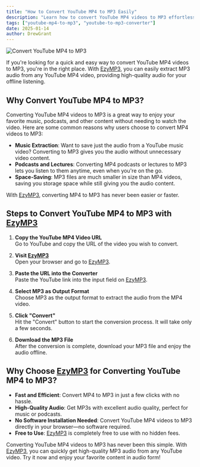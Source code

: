 ```yaml
---
title: "How to Convert YouTube MP4 to MP3 Easily"
description: "Learn how to convert YouTube MP4 videos to MP3 effortlessly with [EzyMP3](/). Get high-quality MP3s from your favorite YouTube videos in just a few steps."
tags: ["youtube-mp4-to-mp3", "youtube-to-mp3-converter"]
date: 2025-01-14
author: DrewGrant
---
```


![Convert YouTube MP4 to MP3](/assets/images/blog/illustration-youtube-to-mp3-converter.webp)

If you're looking for a quick and easy way to convert YouTube MP4 videos to MP3, you're in the right place. With [EzyMP3](/), you can easily extract MP3 audio from any YouTube MP4 video, providing high-quality audio for your offline listening.

## Why Convert YouTube MP4 to MP3?

Converting YouTube MP4 videos to MP3 is a great way to enjoy your favorite music, podcasts, and other content without needing to watch the video. Here are some common reasons why users choose to convert MP4 videos to MP3:
- **Music Extraction**: Want to save just the audio from a YouTube music video? Converting to MP3 gives you the audio without unnecessary video content.
- **Podcasts and Lectures**: Converting MP4 podcasts or lectures to MP3 lets you listen to them anytime, even when you're on the go.
- **Space-Saving**: MP3 files are much smaller in size than MP4 videos, saving you storage space while still giving you the audio content.

With [EzyMP3](/), converting MP4 to MP3 has never been easier or faster.

## Steps to Convert YouTube MP4 to MP3 with [EzyMP3](/)

1. **Copy the YouTube MP4 Video URL**  
   Go to YouTube and copy the URL of the video you wish to convert.

2. **Visit [EzyMP3](/)**  
   Open your browser and go to [EzyMP3](/).

3. **Paste the URL into the Converter**  
   Paste the YouTube link into the input field on [EzyMP3](/).

4. **Select MP3 as Output Format**  
   Choose MP3 as the output format to extract the audio from the MP4 video.

5. **Click "Convert"**  
   Hit the "Convert" button to start the conversion process. It will take only a few seconds.

6. **Download the MP3 File**  
   After the conversion is complete, download your MP3 file and enjoy the audio offline.

## Why Choose [EzyMP3](/) for Converting YouTube MP4 to MP3?

- **Fast and Efficient**: Convert MP4 to MP3 in just a few clicks with no hassle.
- **High-Quality Audio**: Get MP3s with excellent audio quality, perfect for music or podcasts.
- **No Software Installation Needed**: Convert YouTube MP4 videos to MP3 directly in your browser—no software required.
- **Free to Use**: [EzyMP3](/) is completely free to use with no hidden fees.

Converting YouTube MP4 videos to MP3 has never been this simple. With [EzyMP3](/), you can quickly get high-quality MP3 audio from any YouTube video. Try it now and enjoy your favorite content in audio form!

